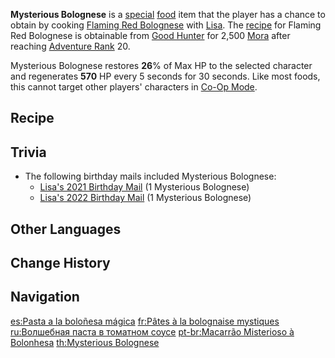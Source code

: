 {{Food Infobox
|id              = 108018
|description     = With an inexplicable aurora, this bolognese is so exotic that you can never have enough. Did she actually enchant it with some kind of magic?
|type            = Recovery Dishes
|effectType      = Regeneration
|effect          = Restores '''26'''% of Max HP to the selected character and regenerates '''570''' HP every 5s for 30s.
|eff_att1        = HP Restore
|eff_att2        = HP Regen
|eff_att3        = HP Restore Percent
|rarity          = 2
|character       = Lisa
|base            = Flaming Red Bolognese
}}
'''Mysterious Bolognese''' is a [[:Category:Special Dishes|special]] [[food]] item that the player has a chance to obtain by cooking [[Flaming Red Bolognese]] with [[Lisa]]. The [[recipe]] for Flaming Red Bolognese is obtainable from [[Good Hunter]] for 2,500 [[Mora]] after reaching [[Adventure Rank]] 20.

Mysterious Bolognese restores '''26'''% of Max HP to the selected character and regenerates '''570''' HP every 5 seconds for 30 seconds. Like most foods, this cannot target other players' characters in [[Co-Op Mode]].

==Recipe==
{{Recipe
|type = Cooking
|character = Lisa
|Flour = 2
|Raw Meat = 2
|Tomato = 1
|sort = Flour,Raw Meat,Tomato
}}

==Trivia==
* The following birthday mails included Mysterious Bolognese:
** [[Birthday/Lisa#Miss Me?|Lisa's 2021 Birthday Mail]] (1 Mysterious Bolognese)
** [[Birthday/Lisa#Hey, Cutie~|Lisa's 2022 Birthday Mail]] (1 Mysterious Bolognese)
==Other Languages==
{{Other Languages
|en      = Mysterious Bolognese
|zhs     = 魔法肉酱面
|zhs_rm  = Mófǎ Ròujiàng Miàn
|zht     = 魔法肉醬麵
|zht_rm  = Mófǎ Ròujiàng Miàn
|zh_tl   = Magic Meat Sauce Noodles
|ja      = 魔法のミートソース
|ja_rm   = Mahou no Miitosoosu
|ja_tl   = Magic Meat Sauce
|ko      = 마법 스파게티
|ko_rm   = Mabeop Seupaheti
|ko_tl   = Magic Spaghetti
|es      = Pasta a la boloñesa mágica
|es_tl   = 
|fr      = Pâtes à la bolognaise mystiques
|fr_tl   = Mystic Bolognese
|ru      = Волшебная паста в томатном соусе
|ru_tl   = 
|th      = Mysterious Bolognese
|vi      = Mì Tương Ma Pháp
|vi_tl   = 
|de      = Nudeln mit zauberhafter Fleischsoße
|de_tl   = Noodles with Enchanting Meat Sauce
|id      = Mysterious Bolognese
|pt      = Macarrão Misterioso à Bolonhesa
|pt_tl   = 
}}

==Change History==
{{Change History|1.0}}

==Navigation==
{{Food Navbox|type=Special Dishes}}

[[es:Pasta a la boloñesa mágica]]
[[fr:Pâtes à la bolognaise mystiques]]
[[ru:Волшебная паста в томатном соусе]]
[[pt-br:Macarrão Misterioso à Bolonhesa]]
[[th:Mysterious Bolognese]]